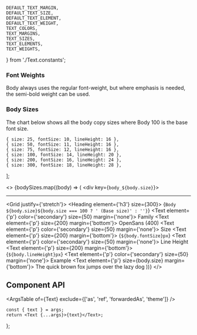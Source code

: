 
    DEFAULT_TEXT_MARGIN,
    DEFAULT_TEXT_SIZE,
    DEFAULT_TEXT_ELEMENT,
    DEFAULT_TEXT_WEIGHT,
    TEXT_COLORS,
    TEXT_MARGINS,
    TEXT_SIZES,
    TEXT_ELEMENTS,
    TEXT_WEIGHTS,
} from './Text.constants';

<Meta component={Text} title="Components/Text" />

<Title>Text</Title>

### Font Weights

Body always uses the regular font-weight, but where emphasis is needed, the semi-bold weight can be used.

### Body Sizes

The chart below shows all the body copy sizes where Body 100 is the base font size.

    { size: 25, fontSize: 10, lineHeight: 16 },
    { size: 50, fontSize: 11, lineHeight: 16 },
    { size: 75, fontSize: 12, lineHeight: 16 },
    { size: 100, fontSize: 14, lineHeight: 20 },
    { size: 200, fontSize: 16, lineHeight: 24 },
    { size: 300, fontSize: 18, lineHeight: 28 },
];

<>
    {bodySizes.map((body) => (
        <div key={`body_${body.size}`}>
            <hr />
            <Grid justify={'stretch'}>
                <Grid row>
                    <Heading element={'h3'} size={300}>
                        {`Body ${body.size}${body.size === 100 ? ' (Base size)' : ''}`}
                    </Heading>
                </Grid>
                <Grid row>
                    <Grid flex={3}>
                        <Text element={'p'} color={'secondary'} size={50} margin={'none'}>
                            Family
                        </Text>
                        <Text element={'p'} size={200} margin={'bottom'}>
                            OpenSans (400)
                        </Text>
                    </Grid>
                    <Grid flex={2}>
                        <Text element={'p'} color={'secondary'} size={50} margin={'none'}>
                            Size
                        </Text>
                        <Text element={'p'} size={200} margin={'bottom'}>
                            {`${body.fontSize}px`}
                        </Text>
                    </Grid>
                    <Grid flex={2}>
                        <Text element={'p'} color={'secondary'} size={50} margin={'none'}>
                            Line Height
                        </Text>
                        <Text element={'p'} size={200} margin={'bottom'}>
                            {`${body.lineHeight}px`}
                        </Text>
                    </Grid>
                    <Grid flex={6}>
                        <Text element={'p'} color={'secondary'} size={50} margin={'none'}>
                            Example
                        </Text>
                        <Text element={'p'} size={body.size} margin={'bottom'}>
                            The quick brown fox jumps over the lazy dog
                        </Text>
                    </Grid>
                </Grid>
            </Grid>
        </div>
    ))}
</>

## Component API

<ArgsTable of={Text} exclude={['as', 'ref', 'forwardedAs', 'theme']} />

    const { text } = args;
    return <Text {...args}>{text}</Text>;
};

<Canvas hidden>
    <Story
        name="Default"
        args={{
            text: 'Lorem Ipsum Dolor',
            element: DEFAULT_TEXT_ELEMENT,
            size: DEFAULT_TEXT_SIZE,
            weight: DEFAULT_TEXT_WEIGHT,
            margin: DEFAULT_TEXT_MARGIN,
        }}
        argTypes={Utils.hideStyledComponentProperties({
            size: { options: TEXT_SIZES, control: { type: 'select' } },
            element: { options: TEXT_ELEMENTS, control: { type: 'select' } },
            weight: { options: TEXT_WEIGHTS, control: { type: 'radio' } },
            margin: { options: TEXT_MARGINS, control: { type: 'radio' } },
            color: { options: TEXT_COLORS, control: { type: 'radio' } },
            inheritLineHeight: { control: { type: 'boolean' } },
            className: { table: { disable: true } },
        })}
    >
        {Template.bind({})}
    </Story>
</Canvas>
